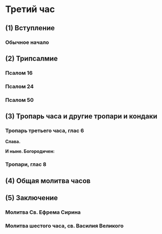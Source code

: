 
# Третий час

## (1) Вступление

<MdxLoader src="Shared/Vozglas" />

<MdxLoader src="Shared/SlavaTebe" />

<MdxLoader src="Shared/ParaklitChit" />

### Обычное начало

<MdxLoader src="Shared/ObichnoeNachalo" />

## (2) Трипсалмие

### Псалом 16

<MdxLoader src="Shared/Psalm16" />

### Псалом 24

<MdxLoader src="Shared/Psalm24" />

### Псалом 50

<MdxLoader src="Shared/Psalm50" />

<MdxLoader src="Shared/AfterTripsalm" />

<MdxLoader src="Shared/GospodiPomiluy3" />

## (3) Тропарь часа и другие тропари и кондаки

### Тропарь третьего часа, глас 6

<MdxLoader src="ThirdHour/Tropar3Chasa" />

**Слава.**

**И ныне. Богородичен:**

<MdxLoader src="ThirdHour/Bogorodichen" />

<MdxLoader src="ThirdHour/Tropar3Chasa2" />

<MdxLoader src="Shared/STrisvatogo" />

### Тропари, глас 8

<MdxLoader src="ThirdHour/Tropar3Chasa3" />

<MdxLoader src="Shared/GospodiPomiluy40" />

## (4) Общая молитва часов

<MdxLoader src="Shared/MolitvaChasov" />

## (5) Заключение

<MdxLoader src="Shared/ZakluchenieChasov" />

### Молитва Св. Ефрема Сирина

<MdxLoader src="Shared/EfremSirin" />

<MdxLoader src="Shared/STrisvatogo" />

<MdxLoader src="Shared/GospodiPomiluy12" />

### Молитва шестого часа, св. Василия Великого

<MdxLoader src="SixthHour/Molitva6Chasa" />
